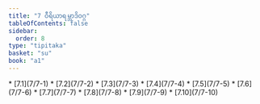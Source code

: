 ```yaml
---
title: "7 ဝီရိယာရမ္ဘာဒိဝဂ္ဂ"
tableOfContents: false
sidebar:
  order: 8
type: "tipitaka"
basket: "su"
book: "a1"
---
```



<DynamicBreadcrumb />



<TableOfContents book="a1" section="7">
* [7.1](7/7-1)
* [7.2](7/7-2)
* [7.3](7/7-3)
* [7.4](7/7-4)
* [7.5](7/7-5)
* [7.6](7/7-6)
* [7.7](7/7-7)
* [7.8](7/7-8)
* [7.9](7/7-9)
* [7.10](7/7-10)
</TableOfContents>